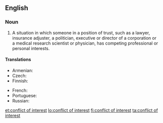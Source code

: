 ==English==
{{wikipedia}}

===Noun===
{{en-noun|head=[[conflict]] of [[interest]]|pl=conflicts of interest}}

# {{legal}} A situation in which someone in a position of trust, such as a lawyer, insurance adjuster, a politician, executive or director of a corporation or a medical research scientist or physician, has competing professional or personal interests.

====Translations====
{{trans-top|situation of a person in trust}}
* Armenian: {{t-|hy|շահերի բախում|tr=šaheri baxum|sc=Armn}}
* Czech: {{t-|cs|střet zájmů|m}}
* Finnish: {{t-|fi|eturistiriita}}
{{trans-mid}}
* French: {{t-|fr|conflit d'intérêts}}
* Portuguese: {{t-|pt|conflito de interesses|m}}
* Russian: {{t-|ru|конфликт интересов|sc=Cyrl}}
{{trans-bottom}}

[[et:conflict of interest]]
[[lo:conflict of interest]]
[[fi:conflict of interest]]
[[ta:conflict of interest]]